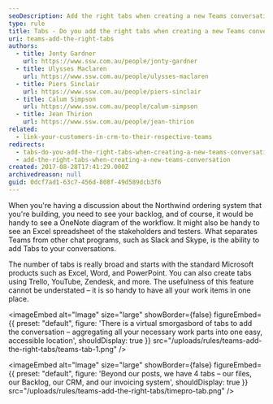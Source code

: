 ```yaml
---
seoDescription: Add the right tabs when creating a new Teams conversation to streamline your workflow and access necessary work items from a single location.
type: rule
title: Tabs - Do you add the right tabs when creating a new Teams conversation?
uri: teams-add-the-right-tabs
authors:
  - title: Jonty Gardner
    url: https://www.ssw.com.au/people/jonty-gardner
  - title: Ulysses Maclaren
    url: https://www.ssw.com.au/people/ulysses-maclaren
  - title: Piers Sinclair
    url: https://www.ssw.com.au/people/piers-sinclair
  - title: Calum Simpson
    url: https://www.ssw.com.au/people/calum-simpson
  - title: Jean Thirion
    url: https://www.ssw.com.au/people/jean-thirion
related:
  - link-your-customers-in-crm-to-their-respective-teams
redirects:
  - tabs-do-you-add-the-right-tabs-when-creating-a-new-teams-conversation
  - add-the-right-tabs-when-creating-a-new-teams-conversation
created: 2017-08-28T17:41:29.000Z
archivedreason: null
guid: 0dcf7ad1-63c7-456d-808f-49d589dcb3f6
---
```


When you're having a discussion about the Northwind ordering system that you're building, you need to see your backlog, and of course, it would be handy to see a OneNote diagram of the workflow. It might also be handy to see an Excel spreadsheet of the stakeholders and testers.
What separates Teams from other chat programs, such as Slack and Skype, is the ability to add Tabs to your conversations.

The number of tabs is really broad and starts with the standard Microsoft products such as Excel, Word, and PowerPoint. You can also create tabs using Trello, YouTube, Zendesk, and more. The usefulness of this feature cannot be understated – it is so handy to have all your work items in one place.


<imageEmbed
  alt="Image"
  size="large"
  showBorder={false}
  figureEmbed={{
    preset: "default",
    figure: 'There is a virtual smorgasbord of tabs to add the conversation – aggregating all your necessary work parts into one easy, accessible location',
    shouldDisplay: true
  }}
  src="/uploads/rules/teams-add-the-right-tabs/teams-tab-1.png"
/>


<imageEmbed
  alt="Image"
  size="large"
  showBorder={false}
  figureEmbed={{
    preset: "default",
    figure: 'Beyond our posts, we have 4 tabs – our files, our Backlog, our CRM, and our invoicing system',
    shouldDisplay: true
  }}
  src="/uploads/rules/teams-add-the-right-tabs/timepro-tab.png"
/>
